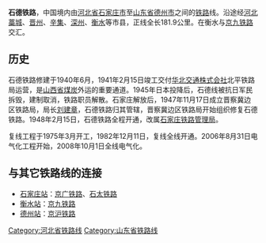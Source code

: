 {{石德铁路RDT}}
'''石德铁路'''，中国境内由[[河北省|河北省]][[石家庄市|石家庄市]]至[[山东省|山东省]][[德州市|德州市]]之间的[[铁路|铁路]]线。沿途经[[河北省|河北]][[藁城区|藁城]]、[[晋州市_(中华人民共和国)|晋州]]、[[辛集市|辛集]]、[[深州市|深州]]、[[衡水市|衡水]]等市县，正线全长181.9公里。在衡水与[[京九铁路|京九铁路]]交汇。

==历史==
石德铁路修建于1940年6月，1941年2月15日竣工交付[[华北交通|华北交通株式会社]]北平铁路局运营，是[[山西省|山西省]][[煤|煤炭]]外运的重要通道。1945年日本投降后，石德线被抗日军民拆毁，建制取消，铁路职员解散。石家庄解放后，1947年11月17日成立晋察冀边区铁路局，局长[[刘建章|刘建章]]，石德铁路归其管辖，晋察冀边区铁路局开始组织修复石德铁路。1948年2月15日，石德铁路全程开通，改属[[石家庄铁路管理局|石家庄铁路管理局]]。

复线工程于1975年3月开工，1982年12月11日，复线全线开通。2006年8月31日电气化工程开始，2008年10月1日全线电气化。

==与其它铁路线的连接==
*[[石家庄站|石家庄站]]：[[京广铁路|京广铁路]]、[[石太铁路|石太铁路]]
*[[衡水站|衡水站]]：[[京九铁路|京九铁路]]
*[[德州站|德州站]]：[[京沪铁路|京沪铁路]]

{{石德铁路}}
{{山东铁路}}
{{中国铁路|nocat}}
{{China-rail-stub}}

{{DEFAULTSORT:Shide railway}}
[[Category:河北省铁路线|Category:河北省铁路线]]
[[Category:山东省铁路线|Category:山东省铁路线]]